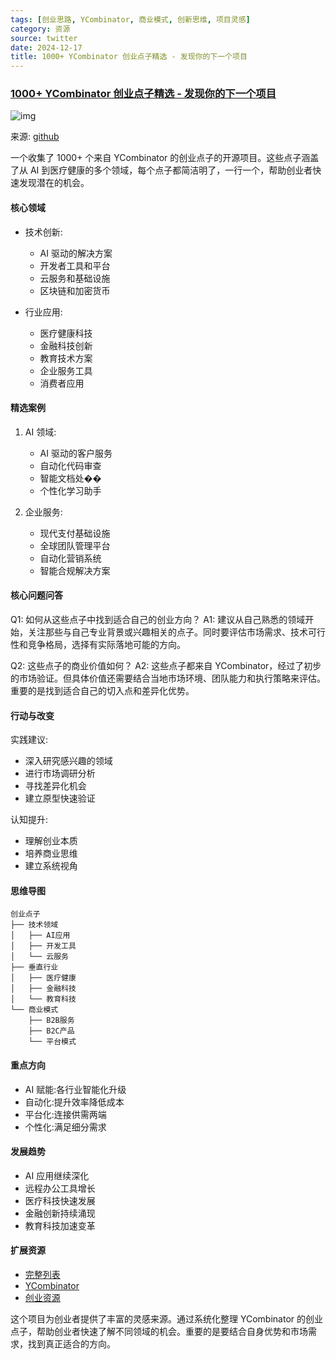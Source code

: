 ```yaml
---
tags: [创业思路, YCombinator, 商业模式, 创新思维, 项目灵感]
category: 资源
source: twitter
date: 2024-12-17
title: 1000+ YCombinator 创业点子精选 - 发现你的下一个项目
---
```


### [1000+ YCombinator 创业点子精选 - 发现你的下一个项目](https://github.com/XiaomingX/1000-startup-idea-from-yc)

![img](https://img.mengpeng.tech/i/2024/12/17/6760f9e671908.webp)

来源: [github](https://github.com/XiaomingX/1000-startup-idea-from-yc)

一个收集了 1000+ 个来自 YCombinator 的创业点子的开源项目。这些点子涵盖了从 AI 到医疗健康的多个领域，每个点子都简洁明了，一行一个，帮助创业者快速发现潜在的机会。

#### 核心领域
- 技术创新:
  - AI 驱动的解决方案
  - 开发者工具和平台
  - 云服务和基础设施
  - 区块链和加密货币

- 行业应用:
  - 医疗健康科技
  - 金融科技创新
  - 教育技术方案
  - 企业服务工具
  - 消费者应用

#### 精选案例
1. AI 领域:
   - AI 驱动的客户服务
   - 自动化代码审查
   - 智能文档处��
   - 个性化学习助手

2. 企业服务:
   - 现代支付基础设施
   - 全球团队管理平台
   - 自动化营销系统
   - 智能合规解决方案

#### 核心问题问答
Q1: 如何从这些点子中找到适合自己的创业方向？
A1: 建议从自己熟悉的领域开始，关注那些与自己专业背景或兴趣相关的点子。同时要评估市场需求、技术可行性和竞争格局，选择有实际落地可能的方向。

Q2: 这些点子的商业价值如何？
A2: 这些点子都来自 YCombinator，经过了初步的市场验证。但具体价值还需要结合当地市场环境、团队能力和执行策略来评估。重要的是找到适合自己的切入点和差异化优势。

#### 行动与改变
实践建议:
- 深入研究感兴趣的领域
- 进行市场调研分析
- 寻找差异化机会
- 建立原型快速验证

认知提升:
- 理解创业本质
- 培养商业思维
- 建立系统视角

#### 思维导图
```
创业点子
├── 技术领域
│   ├── AI应用
│   ├── 开发工具
│   └── 云服务
├── 垂直行业
│   ├── 医疗健康
│   ├── 金融科技
│   └── 教育科技
└── 商业模式
    ├── B2B服务
    ├── B2C产品
    └── 平台模式
```

#### 重点方向
- AI 赋能:各行业智能化升级
- 自动化:提升效率降低成本
- 平台化:连接供需两端
- 个性化:满足细分需求

#### 发展趋势
- AI 应用继续深化
- 远程办公工具增长
- 医疗科技快速发展
- 金融创新持续涌现
- 教育科技加速变革

#### 扩展资源
- [完整列表](https://github.com/XiaomingX/1000-startup-idea-from-yc)
- [YCombinator](https://www.ycombinator.com/)
- [创业资源](https://www.startupschool.org/)

这个项目为创业者提供了丰富的灵感来源。通过系统化整理 YCombinator 的创业点子，帮助创业者快速了解不同领域的机会。重要的是要结合自身优势和市场需求，找到真正适合的方向。 